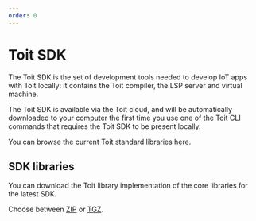 ```yaml
---
order: 0
---
```


# Toit SDK

The Toit SDK is the set of development tools needed to develop IoT apps with Toit locally: it contains the Toit compiler, the LSP server and virtual machine. 

The Toit SDK is available via the Toit cloud, and will be automatically downloaded to your computer the first time you use one of the Toit CLI commands that requires the Toit SDK to be present locally. 

You can browse the current Toit standard libraries [here](https://libs.toit.io).

## SDK libraries

You can download the Toit library implementation of the core libraries for the latest SDK.

Choose between [ZIP](https://archive.toit.io/sdk/latest/lib/windows) or [TGZ](https://archive.toit.io/sdk/latest/lib/linux).
